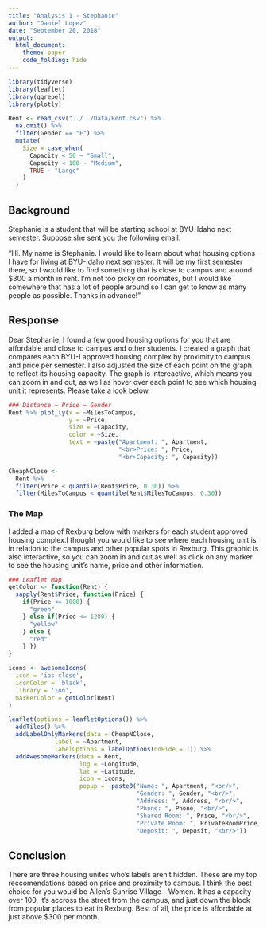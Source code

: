 ```yaml
---
title: "Analysis 1 - Stephanie"
author: "Daniel Lopez"
date: "September 20, 2018"
output: 
  html_document:
    theme: paper
    code_folding: hide
---
```


```r
library(tidyverse)
library(leaflet)
library(ggrepel)
library(plotly)

Rent <- read_csv("../../Data/Rent.csv") %>% 
  na.omit() %>% 
  filter(Gender == "F") %>% 
  mutate(
    Size = case_when(
      Capacity < 50 ~ "Small",
      Capacity < 100 ~ "Medium",
      TRUE ~ "Large"
    )
  )
```

## Background

Stephanie is a student that will be starting school at BYU-Idaho next semester. Suppose she sent you the following email.

"Hi. My name is Stephanie. I would like to learn about what housing options I have for living at BYU-Idaho next semester. It will be my first semester there, so I would like to find something that is close to campus and around $300 a month in rent. I'm not too picky on roomates, but I would like somewhere that has a lot of people around so I can get to know as many people as possible. Thanks in advance!"

## Response

Dear Stephanie, 
I found a few good housing options for you that are affordable and close to campus and other students. I created a graph that compares each BYU-I approved housing complex by proximity to campus and price per semester. I also adjusted the size of each point on the graph to reflect its housing capacity. The graph is intereactive, which means you can zoom in and out, as well as hover over each point to see which housing unit it represents. Please take a look below.

```r
### Distance ~ Price ~ Gender
Rent %>% plot_ly(x = ~MilesToCampus,
                 y = ~Price,
                 size = ~Capacity,
                 color = ~Size,
                 text = ~paste("Apartment: ", Apartment,
                               "<br>Price: ", Price,
                               "<br>Capacity: ", Capacity))

CheapNClose <- 
  Rent %>% 
  filter(Price < quantile(Rent$Price, 0.30)) %>% 
  filter(MilesToCampus < quantile(Rent$MilesToCampus, 0.30))

```

### The Map
I added a map of Rexburg below with markers for each student approved housing complex.I thought you would like to see where each housing unit is in relation to the campus and other popular spots in Rexburg. This graphic is also interactive, so you can zoom in and out as well as click on any marker to see the housing unit's name, price and other information. 

```r
### Leaflet Map
getColor <- function(Rent) {
  sapply(Rent$Price, function(Price) {
    if(Price <= 1000) {
      "green"
    } else if(Price <= 1200) {
      "yellow"
    } else {
      "red"
    } })
}

icons <- awesomeIcons(
  icon = 'ios-close',
  iconColor = 'black',
  library = 'ion',
  markerColor = getColor(Rent)
)

leaflet(options = leafletOptions()) %>% 
  addTiles() %>% 
  addLabelOnlyMarkers(data = CheapNClose,
             label = ~Apartment,
             labelOptions = labelOptions(noHide = T)) %>%
  addAwesomeMarkers(data = Rent,
                    lng = ~Longitude,
                    lat = ~Latitude,
                    icon = icons,
                    popup = ~paste0("Name: ", Apartment, "<br/>",
                                    "Gender: ", Gender, "<br/>",
                                    "Address: ", Address, "<br/>",
                                    "Phone: ", Phone, "<br/>",
                                    "Shared Room: ", Price, "<br/>",
                                    "Private Room: ", PrivateRoomPrice, "<br/>",
                                    "Deposit: ", Deposit, "<br/>"))
```

## Conclusion
There are three housing unites who's labels aren't hidden. These are my top reccomendations based on price and proximity to campus. I think the best choice for you would be Allen's Sunrise Village - Women. It has a capacity over 100, it's accross the street from the campus, and just down the block from popular places to eat in Rexburg. Best of all, the price is affordable at just above $300 per month.

<br><br><br>